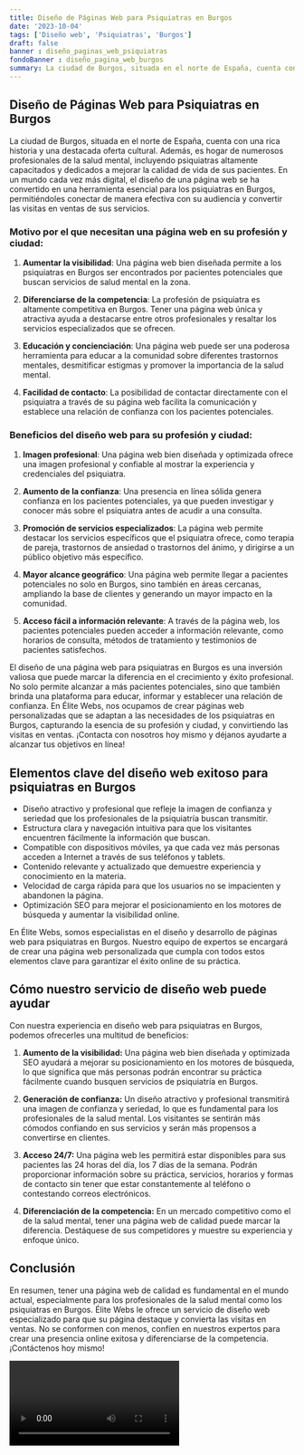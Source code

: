 ```yaml
---
title: Diseño de Páginas Web para Psiquiatras en Burgos
date: '2023-10-04'
tags: ['Diseño web', 'Psiquiatras', 'Burgos']
draft: false
banner : diseño_paginas_web_psiquiatras
fondoBanner : diseño_pagina_web_burgos
summary: La ciudad de Burgos, situada en el norte de España, cuenta con una rica historia y una destacada oferta cultural. Además, es hogar de numerosos profesionales de la salud mental, incluyendo psiquiatras altamente capacitados y dedicados a mejorar la calidad de vida de sus pacientes. En un mundo cada vez más digital, el diseño de una página web se ha convertido en una herramienta esencial para los psiquiatras en Burgos, permitiéndoles conectar de manera efectiva con su audiencia y convertir las visitas en ventas de sus servicios.
---
```


## Diseño de Páginas Web para Psiquiatras en Burgos

La ciudad de Burgos, situada en el norte de España, cuenta con una rica historia y una destacada oferta cultural. Además, es hogar de numerosos profesionales de la salud mental, incluyendo psiquiatras altamente capacitados y dedicados a mejorar la calidad de vida de sus pacientes. En un mundo cada vez más digital, el diseño de una página web se ha convertido en una herramienta esencial para los psiquiatras en Burgos, permitiéndoles conectar de manera efectiva con su audiencia y convertir las visitas en ventas de sus servicios.

### Motivo por el que necesitan una página web en su profesión y ciudad:

1. **Aumentar la visibilidad**: Una página web bien diseñada permite a los psiquiatras en Burgos ser encontrados por pacientes potenciales que buscan servicios de salud mental en la zona.

2. **Diferenciarse de la competencia**: La profesión de psiquiatra es altamente competitiva en Burgos. Tener una página web única y atractiva ayuda a destacarse entre otros profesionales y resaltar los servicios especializados que se ofrecen.

3. **Educación y concienciación**: Una página web puede ser una poderosa herramienta para educar a la comunidad sobre diferentes trastornos mentales, desmitificar estigmas y promover la importancia de la salud mental.

4. **Facilidad de contacto**: La posibilidad de contactar directamente con el psiquiatra a través de su página web facilita la comunicación y establece una relación de confianza con los pacientes potenciales.

### Beneficios del diseño web para su profesión y ciudad:

1. **Imagen profesional**: Una página web bien diseñada y optimizada ofrece una imagen profesional y confiable al mostrar la experiencia y credenciales del psiquiatra.

2. **Aumento de la confianza**: Una presencia en línea sólida genera confianza en los pacientes potenciales, ya que pueden investigar y conocer más sobre el psiquiatra antes de acudir a una consulta.

3. **Promoción de servicios especializados**: La página web permite destacar los servicios específicos que el psiquiatra ofrece, como terapia de pareja, trastornos de ansiedad o trastornos del ánimo, y dirigirse a un público objetivo más específico.

4. **Mayor alcance geográfico**: Una página web permite llegar a pacientes potenciales no solo en Burgos, sino también en áreas cercanas, ampliando la base de clientes y generando un mayor impacto en la comunidad.

5. **Acceso fácil a información relevante**: A través de la página web, los pacientes potenciales pueden acceder a información relevante, como horarios de consulta, métodos de tratamiento y testimonios de pacientes satisfechos.

El diseño de una página web para psiquiatras en Burgos es una inversión valiosa que puede marcar la diferencia en el crecimiento y éxito profesional. No solo permite alcanzar a más pacientes potenciales, sino que también brinda una plataforma para educar, informar y establecer una relación de confianza. En Élite Webs, nos ocupamos de crear páginas web personalizadas que se adaptan a las necesidades de los psiquiatras en Burgos, capturando la esencia de su profesión y ciudad, y convirtiendo las visitas en ventas. ¡Contacta con nosotros hoy mismo y déjanos ayudarte a alcanzar tus objetivos en línea!

<GifSeo />

<Cta />

## Elementos clave del diseño web exitoso para psiquiatras en Burgos

- Diseño atractivo y profesional que refleje la imagen de confianza y seriedad que los profesionales de la psiquiatría buscan transmitir.
- Estructura clara y navegación intuitiva para que los visitantes encuentren fácilmente la información que buscan.
- Compatible con dispositivos móviles, ya que cada vez más personas acceden a Internet a través de sus teléfonos y tablets.
- Contenido relevante y actualizado que demuestre experiencia y conocimiento en la materia.
- Velocidad de carga rápida para que los usuarios no se impacienten y abandonen la página.
- Optimización SEO para mejorar el posicionamiento en los motores de búsqueda y aumentar la visibilidad online.

En Élite Webs, somos especialistas en el diseño y desarrollo de páginas web para psiquiatras en Burgos. Nuestro equipo de expertos se encargará de crear una página web personalizada que cumpla con todos estos elementos clave para garantizar el éxito online de su práctica.

## Cómo nuestro servicio de diseño web puede ayudar

Con nuestra experiencia en diseño web para psiquiatras en Burgos, podemos ofrecerles una multitud de beneficios:

1. **Aumento de la visibilidad:** Una página web bien diseñada y optimizada SEO ayudará a mejorar su posicionamiento en los motores de búsqueda, lo que significa que más personas podrán encontrar su práctica fácilmente cuando busquen servicios de psiquiatría en Burgos.

2. **Generación de confianza:** Un diseño atractivo y profesional transmitirá una imagen de confianza y seriedad, lo que es fundamental para los profesionales de la salud mental. Los visitantes se sentirán más cómodos confiando en sus servicios y serán más propensos a convertirse en clientes.

3. **Acceso 24/7:** Una página web les permitirá estar disponibles para sus pacientes las 24 horas del día, los 7 días de la semana. Podrán proporcionar información sobre su práctica, servicios, horarios y formas de contacto sin tener que estar constantemente al teléfono o contestando correos electrónicos.

4. **Diferenciación de la competencia:** En un mercado competitivo como el de la salud mental, tener una página web de calidad puede marcar la diferencia. Destáquese de sus competidores y muestre su experiencia y enfoque único.

## Conclusión

En resumen, tener una página web de calidad es fundamental en el mundo actual, especialmente para los profesionales de la salud mental como los psiquiatras en Burgos. Élite Webs le ofrece un servicio de diseño web especializado para que su página destaque y convierta las visitas en ventas. No se conformen con menos, confíen en nuestros expertos para crear una presencia online exitosa y diferenciarse de la competencia. ¡Contáctenos hoy mismo!

<Video />

<CtaBot job='Psiquiatras' city='Burgos'/>

<Gmaps query='Burgos+españa+maps' />